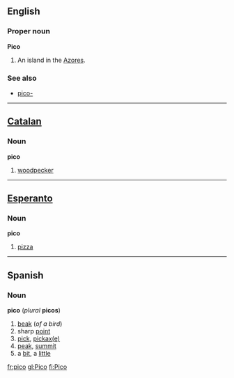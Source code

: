 ==English==
===Proper noun===
'''Pico'''

#An island in the [[Azores]].

===See also===
*[[pico-]]

----
==[[Catalan]]==
===Noun===
'''pico'''

#[[woodpecker]]

----

==[[Esperanto]]==
===Noun===
'''pico'''

# [[pizza]]

----
==Spanish==
===Noun===
'''pico''' (''plural'' '''picos''')

#[[beak]] (''of a bird'')
#sharp [[point]]
#[[pick]], [[pickaxe|pickax(e)]]
#[[peak]], [[summit]]
#a [[bit]], a [[little]]

[[fr:pico]]
[[gl:Pico]]
[[fi:Pico]]